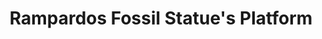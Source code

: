 ---
title: "Rampardos Fossil Statue's Platform"
meta_title: "Rampardos Fossil Statue's Platform craft"
description: "Craft de Rampardos Fossil Statue's Platform"
rank: "s"
draft: false
name: "Rampardos Fossil Statue's Platform"
recipe_img: "https://wiki.pokexgames.com/images/4/4b/Fossil_Statue_Platform.png"
level: 103
craft_time: 86400
result: 1
value_npc: 1
ingredients:
  - name: "Corrupted Gold Bar"
    quantity: 30
    item_img: "https://wiki.pokexgames.com/images/9/9d/Corrupted_Gold_Bar.png"
    value_npc: 1
  - name: "Solid Red Head"
    quantity: 18
    item_img: "https://wiki.pokexgames.com/images/7/79/Solid_Red_Head.png"
    value_npc: 1
  - name: "Corrupted Tree Branch"
    quantity: 15
    item_img: "https://wiki.pokexgames.com/images/2/27/Corrupted-Tree-Branch.gif"
    value_npc: 1
  - name: "Corrupted Lizard Tail"
    quantity: 10
    item_img: "https://wiki.pokexgames.com/images/5/5b/Corrupted-Lizard-Tail.gif"
    value_npc: 1
  - name: "Solid Head"
    quantity: 5
    item_img: "https://wiki.pokexgames.com/images/7/74/Solid_Head.png"
    value_npc: 1
---